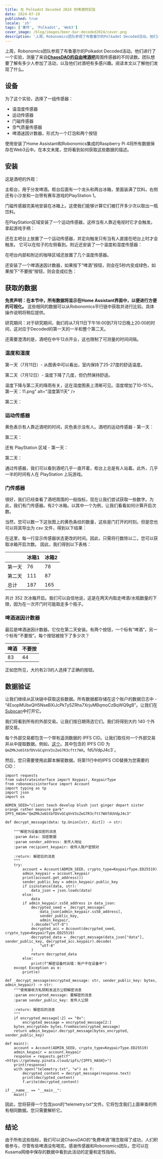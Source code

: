 ```yaml
---
title: 在 Polkadot Decoded 2024 的啤酒吧实验
date: 2024-07-19
published: true
locale: 'zh'
tags: ['事件', 'Polkadot', 'Web3']
cover_image: /blog/images/beer-bar-decoded2024/cover.png
description: '上周，Robonomics团队参观了布鲁塞尔的Polkadot Decoded活动。他们进行了一个实验，测量了来自ChaosDAO的自由啤酒吧周围传感器的不同读数。团队想要了解有多少人参加了活动，以及他们对酒吧有多感兴趣。阅读本文以了解他们发现了什么。'
---
```


上周，Robonomics团队参观了布鲁塞尔的Polkadot Decoded活动。他们进行了一个实验，测量了来自[**ChaosDAO的自由啤酒吧**](https://polkadot.polkassembly.io/referenda/821)周围传感器的不同读数。团队想要了解有多少人参加了活动，以及他们对酒吧有多感兴趣。阅读本文以了解他们发现了什么。

## 设备

为了这个实验，选择了一组传感器：

- 温湿度传感器
- 运动传感器
- 门磁传感器
- 空气质量传感器
- 啤酒迷因计数器，形式为一个灯泡和两个按钮

使用安装了Home Assistant和Robonomics集成的Raspberry Pi 4将所有数据保存在Web3云中。在本文末尾，您将看到如何获取这些数据的描述。

## 安装

这是酒吧的外观：

<RbImage zoom src="/blog/images/beer-bar-decoded2024/bar.jpg" alt="啤酒吧" /> 

主柜台，用于分发啤酒。柜台后面有一个龙头和两台冰箱，里面装满了饮料。右侧还有小沙发和一台带有赛车游戏的PlayStation 1。

<RbImage zoom src="/blog/images/beer-bar-decoded2024/play-zone.jpg" alt="游戏区" /> 

门磁传感器完美地安装在冰箱上。这使我们能够计算它们被打开多少次以取出一瓶饮料。

<RbImage zoom src="/blog/images/beer-bar-decoded2024/fridges.jpg" alt="冰箱" />

在PlayStation区域安装了一个运动传感器，这样当有人靠近电视时它才会触发。拿起游戏手柄：

<RbImage zoom src="/blog/images/beer-bar-decoded2024/sofas.jpg" alt="PlayStation区" />

还在主吧台上放置了一个运动传感器，并定向触发只有当有人直接在吧台上时才会触发。
它可以在柱子的左侧看到。附近还安装了一个温度和湿度传感器：

<RbImage zoom src="/blog/images/beer-bar-decoded2024/column.jpg" alt="运动传感器安装" />

在吧台内部和附近的咖啡区域还放置了几个温度传感器。

还安装了一个啤酒迷因计数器，如果按下“啤酒”按钮，则会在5秒内变成绿色，如果按下“不要按”按钮，则会变成红色：

<RbImage zoom src="/blog/images/beer-bar-decoded2024/mem-beer.jpg" alt="mem-beer计数器" />

## 获取的数据

**免责声明：在本节中，所有数据将显示在Home Assistant界面中，以便进行方便的可视化。**
这些相同的数据可以从Robonomics平行链中获取并进行比较。具体操作说明将稍后提供。

研究期间：对于研究期间，我们将从7月11日下午16:00到7月12日晚上20:00的时间，这对应于Decoded的第一天的一半和整个第二天。

还需要澄清的是，酒吧在中午12点开业，这也限制了可测量的时间间隔。

### 温度和湿度

<RbImage zoom src="/blog/images/beer-bar-decoded2024/temperature.jpg" alt="温度传感器" />

第一天（7月11日）- 从图表中可以看出，室内保持了25-27度的舒适温度。

<RbImage zoom src="/blog/images/beer-bar-decoded2024/temp11.png" alt="11日温度" />

第二天（7月12日）- 温度下降了几度，但仍然保持舒适。

<RbImage zoom src="/blog/images/beer-bar-decoded2024/temp12.png" alt="12日温度" />

温度下降与第二天的降雨有关，这在湿度图表上清晰可见。湿度增加了10-15%。第一天：11.png" alt="湿度第11天" />

第二天：

<RbImage zoom src="/blog/images/beer-bar-decoded2024/hum12.png" alt="湿度第12天" />

### 运动传感器

<RbImage zoom src="/blog/images/beer-bar-decoded2024/motion-sesnors.jpg" alt="运动传感器" />

黄色表示有人靠近酒吧的时间，灰色表示没有人。酒吧的运动传感器 - 第一天：

<RbImage zoom src="/blog/images/beer-bar-decoded2024/motionbar11.png" alt="酒吧运动传感器第11天" />

第二天：

<RbImage zoom src="/blog/images/beer-bar-decoded2024/motionbar12.png" alt="酒吧运动传感器第12天" />

还有 PlayStation 区域 - 第一天：

<RbImage zoom src="/blog/images/beer-bar-decoded2024/motionplay11.png" alt="游戏区运动传感器第11天" />

第二天：

<RbImage zoom src="/blog/images/beer-bar-decoded2024/motionplay12.png" alt="游戏区运动传感器第12天" />

通过传感器，我们可以看到酒吧几乎一直开着，柜台上总是有人站着。此外，几乎一半的时间有人在 PlayStation 上玩游戏。

### 门传感器

<RbImage zoom src="/blog/images/beer-bar-decoded2024/door-sensors.jpg" alt="冰箱上的门传感器" />

很好，我们已经查看了酒吧周围的一般指标，现在让我们尝试获取一些数字。为此，我们有门传感器。有2个冰箱。以其中一个为例，让我们看看如何计算开启次数。

<RbImage zoom src="/blog/images/beer-bar-decoded2024/door.png" alt="门传感器示例" />

当然，您可以数一下这张图上的黄色条纹的数量，这些是门打开的时刻。但是您也可以将其导出为 csv 文件，得到以下结果：

<RbImage zoom src="/blog/images/beer-bar-decoded2024/doorcsv.png" alt="门的 csv 示例" />

在这里，每一行显示传感器状态更改的时间。因此，只需将行数除以二，您可以获取冰箱开启次数。
因此，我们得到以下表格：

|          | 冰箱1 | 冰箱2 |
| -------- |--------|---------|
| 第一天    | 76     | 78      |
| 第二天    | 111    | 87      |
| 总计      | 187    | 165     |

共计 352 次冰箱开启。我们可以自信地说，这是在两天内取走啤酒/水瓶数量的下限，因为在一次开门时可能取走多个瓶子。

### 啤酒迷因计数器

最后是啤酒迷因计数器。它仅在第二天安装。有两个按钮，一个标有“啤酒”，另一个标有“不要按”。每个按钮被按下了多少次？

| 啤酒       | 不要按     |
|------------|--------------|
| 83         | 44           |

正如您所见，大约有2/3的人选择了正确的按钮。

## 数据验证

让我们继续从区块链中获取这些数据。所有数据都存储在这个账户的数据日志中 - “4EsopMUbxQH5NseBXiJcPkTy5ZRhs7XrjuMBqmoCzBqWQ9gB”。让我们在[Subscan](https://robonomics.subscan.io/account/4EsopMUbxQH5NseBXiJcPkTy5ZRhs7XrjuMBqmoCzBqWQ9gB)中打开它。

我们将看到所有的外部交易。让我们按日期筛选它们。我们将得到大约 140 个外部交易。

<RbImage zoom src="/blog/images/beer-bar-decoded2024/subscan.png" alt="subscan extrinsics" />

每个外部交易都包含一个带有遥测数据的 IPFS CID。让我们取任何一个外部交易并从中提取数据。例如，[这个](https://robonomics.subscan.io/extrinsic/0x4f1bd898b367f32414fd397094e132262fbeaa8b50e7288d9aed908a138382f7)。其中包含的 IPFS CID 为 `QmZMkJo6StbfDVvGCqVnV3sZeG7R3cftt7WX`。fdUVdpJ4c3`。

然后，您只需要使用此脚本解密数据。将第11行中的IPFS CID替换为您需要的CID：

```
import requests
from substrateinterface import Keypair, KeypairType
from robonomicsinterface import Account
import typing as tp
import json
import os

ADMIN_SEED="client teach develop blush just ginger depart sister orange rather measure park"
IPFS_HASH="QmZMkJo6StbfDVvGCqVnV3sZeG7R3cftt7WXfdUVdpJ4c3"

def decrypt_message(data: tp.Union[str, dict]) -> str:

    """解密为设备加密的消息
    :param data: 加密数据
    :param sender_address: 发件人地址
    :param recipient_keypair: 收件人账户密钥对

    :return: 解密后的消息
    """
    try:
        account = Account(ADMIN_SEED, crypto_type=KeypairType.ED25519)
        admin_keypair = account.keypair
        print(account.get_address())
        sender_public_key = admin_keypair.public_key
        if isinstance(data, str):
            data_json = json.loads(data)
        else:
            data
        if admin_keypair.ss58_address in data_json:
            decrypted_seed = _decrypt_message(
                data_json[admin_keypair.ss58_address],
                sender_public_key,
                admin_keypair,
            ).decode("utf-8")
            decrypted_acc = Account(decrypted_seed, crypto_type=KeypairType.ED25519)
            decrypted_data = _decrypt_message(data_json["data"], sender_public_key, decrypted_acc.keypair).decode(
                "utf-8"
            )
            return decrypted_data
        else:
            print(f"解密设备时出错：账户不在设备中")
    except Exception as e:
        print(e)

def _decrypt_message(encrypted_message: str, sender_public_key: bytes, admin_keypair) -> str:
    """使用接收方私钥和发送方公钥解密消息
    :param encrypted_message: 要解密的消息
    :param sender_public_key: 发件人公钥

    :return: 解密后的消息
    """
    if encrypted_message[:2] == "0x":
        encrypted_message = encrypted_message[2:]
    bytes_encrypted= bytes.fromhex(encrypted_message)
    return admin_keypair.decrypt_message(bytes_encrypted, sender_public_key)

def main():
    account = Account(ADMIN_SEED, crypto_type=KeypairType.ED25519)
    admin_keypair = account.keypair
    response = requests.get(f"<https://gateway.pinata.cloud/ipfs/{IPFS_HASH}>")
    print(response)
    with open("telemetry.txt", "w") as f:
        decrypted_content = decrypt_message(response.text)
        print(decrypted_content)
        f.write(decrypted_content)

if __name__ == "__main__":
    main()

```

因此，您将获得一个包含json的“telemetry.txt”文件。它将包含我们上面审查的所有相同数据。您只需要解析它。

## 结论

由于所有这些指标，我们可以说ChaosDAO的“免费啤酒”理念取得了成功，人们积极参与，尽管有些啤酒没有喝完。感谢传感器和Robonomics团队，您可以在Kusama网络中保存的数据中看到此活动的定量和定性指标。